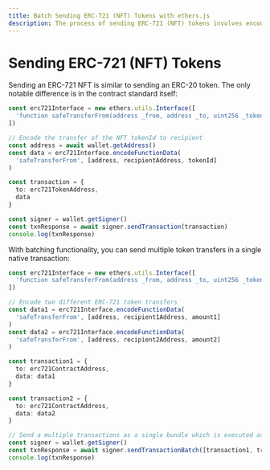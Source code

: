```yaml
---
title: Batch Sending ERC-721 (NFT) Tokens with ethers.js
description: The process of sending ERC-721 (NFT) tokens involves encoding the transfer function with specific parameters like sender, recipient, and token ID.
---
```


# Sending ERC-721 (NFT) Tokens

Sending an ERC-721 NFT is similar to sending an ERC-20 token.
The only notable difference is in the contract standard itself:

```ts
const erc721Interface = new ethers.utils.Interface([
  'function safeTransferFrom(address _from, address _to, uint256 _tokenId)'
])

// Encode the transfer of the NFT tokenId to recipient
const address = await wallet.getAddress()
const data = erc721Interface.encodeFunctionData(
  'safeTransferFrom', [address, recipientAddress, tokenId]
)

const transaction = {
  to: erc721TokenAddress,
  data
}

const signer = wallet.getSigner()
const txnResponse = await signer.sendTransaction(transaction)
console.log(txnResponse)

```

With batching functionality, you can send multiple token transfers in a single native transaction:

```ts
const erc721Interface = new ethers.utils.Interface([
  'function safeTransferFrom(address _from, address _to, uint256 _tokenId)'
])

// Encode two different ERC-721 token transfers
const data1 = erc721Interface.encodeFunctionData(
  'safeTransferFrom', [address, recipient1Address, amount1]
)
const data2 = erc721Interface.encodeFunctionData(
  'safeTransferFrom', [address, recipient2Address, amount2]
)

const transaction1 = {
  to: erc721ContractAddress,
  data: data1
}

const transaction2 = {
  to: erc721ContractAddress,
  data: data2
}

// Send a multiple transactions as a single bundle which is executed as one transaction on-chain.
const signer = wallet.getSigner()
const txnResponse = await signer.sendTransactionBatch([transaction1, transaction2])
console.log(txnResponse)

```
